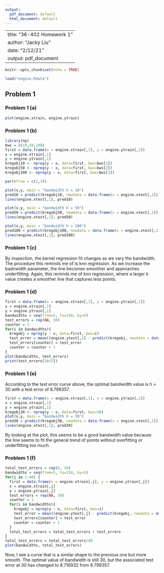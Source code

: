```yaml
---
output:
  pdf_document: default
  html_document: default
---
```

--
title: "36-402 Homework 1"
author: "Jacky Liu"
date: "2/12/21"
output: pdf_document
---

```r
knitr::opts_chunk$set(echo = TRUE)
```



```r
load("engine.Rdata")
```

## Problem 1

### Problem 1 (a)

```r
plot(engine.xtrain, engine.ytrain)
```
### Problem 1 (b)

```r
library(np)
bws = c(10,50,100)
first = data.frame(x = engine.xtrain[,1], y = engine.ytrain[,1])
x = engine.xtrain[,1]
y = engine.ytrain[,1]
kregobj10 <- npreg(y ~ x, data=first, bws=bws[1])
kregobj50 <- npreg(y ~ x, data=first, bws=bws[2])
kregobj100 <- npreg(y ~ x, data=first, bws=bws[3])

par(mfrow = c(1,3))

plot(x,y, main = "bandwidth h = 10")
pred10 = predict(kregobj10, newdata = data.frame(x = engine.xtest[,1]))
lines(engine.xtest[,1], pred10)

plot(x,y, main = "bandwidth h = 50")
pred50 = predict(kregobj50, newdata = data.frame(x = engine.xtest[,1]))
lines(engine.xtest[,1], pred50)

plot(x,y, main = "bandwidth h = 100")
pred100 = predict(kregobj100, newdata = data.frame(x = engine.xtest[,1]))
lines(engine.xtest[,1], pred100)

```
### Problem 1 (c)

By inspection, the kernel regression fit changes as we vary the bandwidth.
The procedure this reminds me of is knn regression. 
As we increase the badnwidth parameter, the line becomes smoother and approaches underfitting. 
Again, this reminds me of knn regression, where a larger k value creates a smoother line that captures less points. 

### Problem 1 (d)

```r
first = data.frame(x = engine.xtrain[,1], y = engine.ytrain[,1])
x = engine.xtrain[,1]
y = engine.ytrain[,1]
bandwidths = seq(from=5, to=150, by=5)
test_errors = rep(NA, 30)
counter = 1
for(i in bandwidths){
  kregobj = npreg(y ~ x, data=first, bws=i)
  test_error = mean((engine.ytest[,1] - predict(kregobj, newdata = data.frame(x = engine.xtest[,1])))^2)
  test_errors[counter] = test_error
  counter = counter + 1
}
plot(bandwidths, test_errors)
print(test_errors[30/5])
```
### Problem 1 (e)

According to the test error curve above, the optimal bandwidth value is h = 30 with a test error of 8.799357.

```r
first = data.frame(x = engine.xtrain[,1], y = engine.ytrain[,1])
x = engine.xtrain[,1]
y = engine.ytrain[,1]
kregobj30 <- npreg(y ~ x, data=first, bws=30)
plot(x,y, main = "bandwidth h = 30")
pred30 = predict(kregobj30, newdata = data.frame(x = engine.xtest[,1]))
lines(engine.xtest[,1], pred30)

```

By looking at the plot, this seems to be a good bandwidth value because the line seems to fit the general trend of points without overfitting or underfitting too much. 

### Problem 1 (f)

```r
total_test_errors = rep(0, 30)
bandwidths = seq(from=5, to=150, by=5)
for(j in 1:40) {
  first = data.frame(x = engine.xtrain[,j], y = engine.ytrain[,j])
  x = engine.xtrain[,j]
  y = engine.ytrain[,j]
  test_errors = rep(NA, 30)
  counter = 1
  for(i in bandwidths){
    kregobj = npreg(y ~ x, data=first, bws=i)
    test_error = mean((engine.ytest[,j] - predict(kregobj, newdata = data.frame(x = engine.xtest[,j])))^2)
    test_errors[counter] = test_error
    counter = counter + 1
  }
  total_test_errors = total_test_errors + test_errors
}
total_test_errors = total_test_errors/40
plot(bandwidths, total_test_errors)
```

Now, I see a curve that is a similar shape to the previous one but more smooth. The optimal value of bandwidth is still 30, but the associated test error at 30 has changed to 8.716932 from 8.799357.


